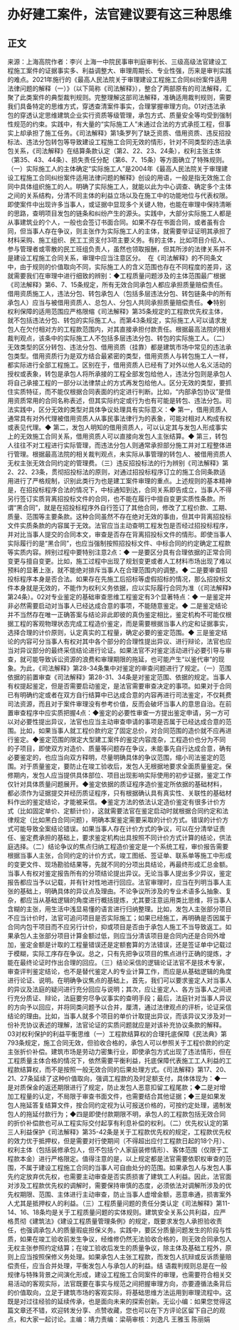 # 办好建工案件，法官建议要有这三种思维
## 正文
来源：上海高院作者：李兴 上海一中院民事审判庭审判长、三级高级法官建设工程施工案件的证据事实多、利益调整大、审理周期长、专业性强，历来是审判实践的难点。2021年施行的《最高人民法院关于审理建设工程施工合同纠纷案件适用法律问题的解释（一）》（以下简称《司法解释》），整合了两部原有的司法解释，汇聚了此类案件的典型裁判规则。完整理解这部司法解释，准确适用裁判规则，需要我们具备特定的思维方式，穿透查清案件事实，合理掌握审理方向。01对违法承包的穿透认定思维建筑企业实行资质等级管理，承包方式、质量安全等均受到强制性规范的约束。实践中，有大量的“实际施工人”未通过合法的方式承揽工程，但事实上却承担了施工任务。《司法解释》第1条罗列了缺乏资质、借用资质、违反招投标法、违法分包转包等导致建设工程施工合同无效的情形，针对不同类型的违法承包关系，《司法解释》在结算条款认定（第2、22、23、24条），权利主张主体（第35、43、44条）、损失责任分配（第6、7、15条）等方面确立了特殊规则。（一）实际施工人的主体确定“实际施工人”是2004年《最高人民法院关于审理建设工程施工合同纠纷案件适用法律问题的解释》创设的用语，一般是指无效施工合同中具体组织施工的人。明确了实际施工人，就能以此为中心调查、确定多个主体之间的关系结构，分清不同主体的利益立场以及在施工中的功能地位与代表权限。即使案件中出现许多当事人，或证据中显现多个关键人物，也能在审理中保持清晰的思路，查明项目发包的链条和纠纷产生的源头。实践中，大部分实际施工人都是从事建筑业的个人，一般也会签订书面合同。如果不存在书面合同，或者虽有合同，但当事人存在争议，则主张作为实际施工人的主体，就需要举证证明其承担了材料采购、施工组织、民工工资支付3项主要义务。有的主体，比如项目介绍人、参与管理者或零散的民工班组负责人，虽然也领取报酬，但其所涉的法律关系并不是建设工程施工合同关系，审理中应当注意区分。  在《司法解释》的不同条文中，由于规则的价值取向不同，实际施工人的含义范围也存在不同程度的差异，这就需要我们在审理中进行细致的辨别：◆工程质量问题涉及的主体范围最广根据《司法解释》第6、7、15条规定，所有无效合同承包人都应承担质量赔偿责任。借用资质施工人，违法分包、转包承包人（包括多层违法分包、转包链条中的所有承包人）应当与被借用资质人、总包人、分包人共同承担质量赔偿责任。◆特别权利保障的适用范围应严格限缩《司法解释》第35条规定的工程款优先权主体，就不包括违法分包、转包的实际施工人。而第43条规定，实际施工人可以请求发包人在欠付相对方的工程款范围内，对其直接承担付款责任。根据最高法院的相关裁判观点，该条中的实际施工人不包括多层违法分包、转包的实际施工人。（二）无效类型的区分转包、违法分包、借用资质（挂靠）都是建筑市场中常见的违法承包类型。借用资质行为是双方结合最紧密的类型，借用资质人与转包施工人一样，都实际进行全部工程施工。区别在于，借用资质人已经有了对外以他人名义活动的授权或表象，转包是承包人将所承接的工程全部发包给他人，违法分包则是承包人将自己承接工程的一部分以法律禁止的方式再发包给他人。区分无效的类型，要抓住实质特征，而不能仅根据合同表面的约定进行判断。比如，“内部承包协议”是借用资质常用的合同名称表述，但其实际约定或行为也有可能是转包、违法分包。司法实践中，区分无效的类型对具体争议处理具有实际意义：◆ 第一，借用资质人通常具有对外代理被借用资质人从事民事法律行为的表象，可能对相对人构成有权或表见代理。◆ 第二，发包人明知的借用资质人，可以认定其与发包人形成事实上的无效施工合同关系，借用资质人可以直接向发包人主张结算。◆ 第三，转包人往往不对工程进行实际管理，而违法分包人则通常承担部分施工并对工程整体进行管理。根据最高法院的相关裁判观点，未实际从事管理的转包人、被借用资质人无权主张无效合同约定的管理费。（三）违反招投标法的行为辨别《司法解释》第2、22、23条，贯彻招投标法的原则，对通过招投标程序订立的施工合同条款适用进行了严格规制，识别此类行为也是建工案件审理的重点。上述规则的基本精神是，在招投标程序合法的情况下，中标通知到达，合同关系即告成立，当事人不得另行签订实质背离招投标文件的合同，也不能在履行中擅自变更实质性条款。所谓“黑合同”，就是在招投标程序外自行签订了其他合同，修改了工程价款、工期、质量、范围等主要条款。这种合同虽然不存在绝对无效的事由，但其中背离招投标文件实质条款的内容属于无效。法官应当主动查明工程发包是否经过招投标程序，并对比当事人提交的合同本文，审查是否存在背离招投标文件的情形。即使当事人实际履行的是“黑合同”，也应当强制按照招投标文件、中标合同的约定确定工程款等实质内容。辨别过程中要特别注意2点：◆ 一是要区分具有合理依据的正常合同变更与擅自变更。比如，施工过程中出现了规划变更或者人工材料市场出现了难以预料的显著上涨，就不能绝对排斥当事人在合理范围内的调整。◆ 二是要审查招投标程序本身是否合法。如果存在先施工后招标等虚假招标的情况，那么招投标文件本身就是无效的，不能作为权利义务依据，应以实际履行合同为准（《司法解释》第24条）。02对专业鉴定的基础审查思维工程鉴定有3个显著特点：◆ 一是鉴定并非必然需要启动对当事人已经达成合意的事项，不能随意鉴定。◆ 二是鉴定结论并不当然存在唯一正确答案与结论非此即彼的真伪鉴定相比，鉴定机构不可能仅根据工程的客观物理状态完成工程造价鉴定，而是需要根据当事人约定和证据事实，选择合理的计价原则，认定真实的工程量，确定必要的鉴定范围。◆ 三是鉴定结论的内容可分当事人有权对其中各个部分的合理性提出异议、进行辩论，法官也应当对异议部分的最终采信结论进行论证。如果法官不对鉴定活动进行必要引导与审查，就可能导致诉讼资源的浪费和审理期限的拖延，也可能产生“以鉴代审”的现象。为此，《司法解释》第28-34条集中对鉴定的审查问题进行了规定。（一）范围依据的前置审查《司法解释》第28-31、34条是对鉴定范围、依据的规定。当事人有权提起鉴定，但是否需要启动鉴定，是法官需要审查决定的事项。如果对于合同已有明确约定或者在双方自行结算中已达成合意的内容再进行司法鉴定，不仅耗费司法资源，而且对于案件审理没有参考价值，反而会破坏当事人的意思自治。在前置审查程序中应实质把握4点：◆鉴定的必要性审查一方提出鉴定申请，另一方可以对必要性提出异议，法官也应当主动审查申请的事项是否属于已经达成合意的范围。比如，如果当事人就工程价款约定了固定总价，对合同范围的造价就不应再进行鉴定。◆鉴定范围的限定大型建工案件的鉴定内容庞杂，工程造价也分为不同的子项目，即使双方对造价、质量等问题存在争议，未能事先自行达成合意，确有必要鉴定的，也应当向双方释明，尽量明确具体的争议范围，缩小司法鉴定的范围。对于质量鉴定，要防止在竣工验收后，发包人无根据地要求全面质量鉴定。保修期内，发包人应当提供具体部位、项目出现影响实际使用的初步证据，鉴定工作仅针对具体质量问题展开。◆鉴定依据的质证程序造价鉴定所依据的基础材料，都必须作为证据提交并经历质证程序，只有根据确认具有真实性、关联性的基础材料作出的鉴定结论，才能被采信。◆鉴定方法的依法认定造价鉴定有很多计价方式（比如固定单价、定额计价），这就需要法官在鉴定启动时就根据合同约定和法律规定（比如黑白合同问题），明确本案鉴定需要采取的计价方式。错误的计价方式可能导致全案结论错误。如果当事人存在计价方式的争议，可以在分清举证责任、鉴定费承担的基础上，要求鉴定机构出具按照不同计价方式计算的结论，供法庭选择。（二）结论争议的焦点归纳工程造价鉴定是一个系统工程，审价报告需要根据当事人主张，合同约定的计价方式，竣工图纸、签证单、联系单等施工中形成的变更文件、现场勘验结果等，先就不同的分项出具结论，再最终形成汇总金额。当事人有权对鉴定报告所有的分项结论提出异议。无论当事人提出多少异议，鉴定报告都应当予以记载，并有针对性地进行回应。法官审理时，应当在列明当事人主张的基础上，明确具体的异议点及理由。不论争议所涉及的专业术语多么抽象、复杂，都应当从基础逻辑的角度进行概括提炼，尤其要注意运用类比思维，将当事人含糊的主张，用生活中浅显易懂的语言进行归纳整理。比如，发包人主张部分项目不应当计价时，法官可追问项目是否实际施工；如果已经施工，再明确是否因属于合同内包干项目而不应另行计价，抑或项目是否由于承包人施工不当导致返工。如果承包人主张部分项目计算金额过低，则应当分清该项目是合同内还是合同外增加，鉴定金额是计取的工程量错误还是定额套算的方法错误，还是签证单中记载过于模糊，实际工序存在争议。总之，只有先把争议项目的焦点进行正确的提炼，才能在最终论证时作出合理的回应。（三）结论采信的逻辑论证法官不是技术专家，审查评判鉴定结论，也不是替代鉴定人的专业计算工作，而应是从基础逻辑的角度进行论证、说明。在明确争议焦点的基础上，首先，我们可以要求鉴定人对当事人的异议及法庭的疑问进行充分回应与说明；其次，应让鉴定人、各方当事人之间进行充分质证、辩论，法庭要穷尽争议事实的查明手段；最后，法庭针对当事人异议的方向予以回应，并将同类问题予以合并，厘清，通过法律观点的评析，论证采信结论的理由。比如，当事人就多个项目的单价计取提出异议，而该异议又涉及对一份补充协议表述的理解，法官论证的实质问题就应是对该补充协议条款的解释。03对权利保护的利益平衡思维（一）工程款结算权的合理托底保障《民法典》第793条规定，施工合同无效，但验收合格的，承包人可以参照关于工程价款的约定主张折价补偿。建筑市场是劳动力密集行业，即使承包方式出现了违法情形，但在工程质量主体合格的情况下，依然需要平衡利益，托底保障代表施工工人利益的工程款结算权，而不是按照一般无效合同的后果处理方式。《司法解释》第17、20、21、27条延续了这种价值取向，强调工程款的及时足额支付，具体体现为：◆一是对质保金的返还期限进行了规定，防止发包人恶意扣留工程尾款；◆二是对增加工程量的认定，不局限于审查书面文件，也需要结合其他证据；◆三是如果发包人拖延答复结算文件，按合同约定视为认可报送价格的，可按约定处理，遏制发包人的拖延付款行为；◆四是即使付款期限不明，承包人的工程款包括无效合同的折价补偿款也可从工程实际交付起享有利息补偿的权利。（二）优先权认定的第三人利益保护《司法解释》第35-42条是关于工程款优先权的规定，工程款优先权的效力优于抵押权，但是需要对行使期间（不得超出应付工程款日起的18个月）、权利主体（包括装修承包人，但不包括个人家庭装修情形）、客体范围（仅限于工程款本金）进行严格限定。值得注意的是，以上规定都是法官需要依职权审查的范围，不属于建设工程施工合同的当事人可自由处分的范围。如果承包人与发包人事先约定放弃优先权，也需要主动审查是否实质损害了建筑工人利益。因此，法官面对涉及工程款优先权的调解时，需要保持审慎的态度，必须依法对调解所涉及的优先权期限、范围、主体进行主动审查，防止当事人虚增金额，恶意串通，损害案外人尤其是抵押权人的利益。（三）工程质量问题的责任分类认定《司法解释》第11-14、16、18条均是关于工程质量问题的实体规则。建筑安全关系公共利益，应严格贯彻《建筑法》《建设工程质量管理条例》的规定，既要求发包人承担验收责任，也强调承包人的质量瑕疵担保义务。实践中，要区分质量问题发生的阶段与性质，如果在竣工验收前发生争议，经维修仍然无法验收合格的，则无效合同承包人无权主张参照约定结算；在竣工验收后发生的质量争议，除主体及基础工程外，原则上应当按照保修义务处理。如果承包人主张工程款，而发包人抗辩或反诉质量赔偿责任，应当合并处理，平衡发包人与承包人的利益。结 语裁判规则总是在一般规律与特殊背景之间演化形成，建设工程施工合同案件的审理，也需要符合相关交易活动的客观实际，法官既要在事实与规范之间把握审理方向，亦要遵循法条背后的价值取向，立足于建筑市场的客观实际，将基础思维方法运用到审理流程中。这既是对过往经验的延续传承，也是面向未来的探索创新。无讼小编：如果您觉得这篇文章还不错，欢迎转发分享、点赞收藏，您也可以在下方评论区留下自己的观点，和大家一起讨论。主编：靖力责编：梁萌审核：刘逸凡 王雅玉 陈丽娟